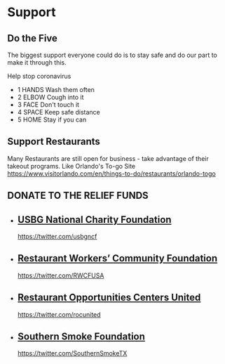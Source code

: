 

# Support

## Do the Five

The biggest support everyone could do is to stay safe and do our part to make it through this.

Help stop coronavirus

 - 1 HANDS Wash them often
 - 2 ELBOW Cough into it
 - 3 FACE Don't touch it
 - 4 SPACE Keep safe distance
 - 5 HOME Stay if you can

## Support Restaurants

Many Restaurants are still open for business - take advantage of their takeout programs. Like Orlando's To-go Site https://www.visitorlando.com/en/things-to-do/restaurants/orlando-togo

## DONATE TO THE RELIEF FUNDS

<Tiles>

-
  ## [USBG National Charity Foundation][]
  https://twitter.com/usbgncf
-
  ## [Restaurant Workers’ Community Foundation][]
  https://twitter.com/RWCFUSA
-
  ## [Restaurant Opportunities Centers United][]
  https://twitter.com/rocunited
-
  ## [Southern Smoke Foundation][]
  https://twitter.com/SouthernSmokeTX

[USBG National Charity Foundation]: https://usbgfoundation.networkforgood.com/projects/95524-covid-19-relief-campaign
[Restaurant Workers’ Community Foundation]: https://secure.restaurantworkerscf.org/np/clients/restaurantworkerscf/donation.jsp
[Restaurant Opportunities Centers United]: https://rocunited.org/donate/
[Southern Smoke Foundation]: https://southernsmoke.org/support/

</Tiles>
